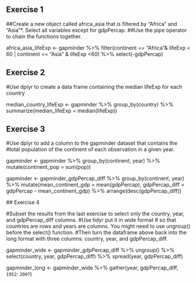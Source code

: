 ## Exercise 1
##Create a new object called africa_asia that is filtered by “Africa” and “Asia”*. Select all variables except for gdpPercap. 
##Use the pipe operator to chain the functions together.

africa_asia_lifeExp <- gapminder %>% 
  filter(continent == "Africa"& lifeExp < 60 | continent == "Asia" & lifeExp <60) %>%
  select(-gdpPercap)
  
## Exercise 2

#Use dplyr to create a data frame containing the median lifeExp for each country

median_country_lifeExp <- gapminder %>% group_by(country) %>% 
  summarize(median_lifeExp = median(lifeExp))

## Exercise 3

#Use dplyr to add a column to the gapminder dataset that contains the 
#total population of the continent of each observation in a given year.

gapminder <- gapminder %>% group_by(continent, year) %>% 
  mutate(continent_pop = sum(pop))
  
gapminder <- gapminder_gdpPercap_diff %>%  group_by(continent, year) %>% 
   mutate(mean_continent_gdp = mean(gdpPercap),
          gdpPercap_diff = gdpPercap - mean_continent_gdp) %>% 
  arrange(desc(gdpPercap_diff))
  
  
  ## Exercise 4
  
#Subset the results from the last exercise to select only the country, year, and gdpPercap_diff columns. 
#Use tidyr put it in wide format # so that countries are rows and years are columns. You might need to use  ungroup() before the select() function.
#Then turn the dataframe above back into the long format with three columns: country, year, and gdpPercap_diff.
  
gapminder_wide <- gapminder_gdpPercap_diff %>% ungroup() %>% select(country, year, gdpPercap_diff) %>% 
   spread(year, gdpPercap_diff)

gapminder_long <- gapminder_wide %>% gather(year, gdpPercap_diff, `1952`: `2007`)


